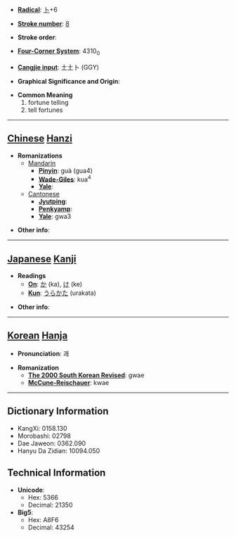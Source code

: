 * '''[[Wiktionary:Chinese radical index| Radical]]''': [[Wiktionary:Chinese radical index 卜|卜]]+6

* '''[[Wiktionary:Chinese total strokes index|Stroke number]]''': [[Wiktionary:Chinese total strokes index 8|8]]

* '''Stroke order''': 

* '''[[Wiktionary:Chinese four corner index|Four-Corner System]]''': 4310<sub>0</sub>

* '''[[Wiktionary:Chinese Cangjie index|Cangjie input]]''': 土土卜 (GGY)

* '''Graphical Significance and Origin''': 

* '''Common Meaning'''
*#fortune telling
*# tell fortunes


----

== [[Chinese]] [[Hanzi]] ==

* '''Romanizations'''
** [[Mandarin]]
*** '''[[Pinyin]]''': guà (gua4)
*** '''[[Wade-Giles]]''': kua<sup>4</sup>
*** '''[[Yale]]''': 
**[[Cantonese]]
***'''[[Jyutping]]''':
***'''[[Penkyamp]]''': 
***'''[[Yale]]''': gwa3

* '''Other info''': 

----

== [[Japanese]] [[Kanji]] ==

* '''Readings'''
** '''[[On]]''': [[か]] (ka), [[け]] (ke)
** '''[[Kun]]''': [[うらかた]] (urakata)

* '''Other info''':  

----

== [[Korean]] [[Hanja]] ==

* '''Pronunciation''': 괘

* '''Romanization'''
** '''[[The 2000 South Korean Revised Romanization|The 2000 South Korean Revised]]''': gwae
** '''[[McCune-Reischauer]]''': kwae

----

== Dictionary Information ==

* KangXi: 0158.130
* Morobashi: 02798
* Dae Jaweon: 0362.090
* Hanyu Da Zidian: 10094.050

== Technical Information ==

* '''Unicode''':
** Hex: 5366
** Decimal: 21350
* '''Big5''':
** Hex: A8F6
** Decimal: 43254